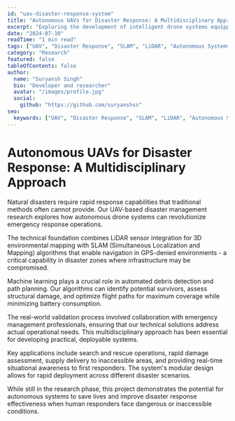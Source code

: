 ```yaml
---
id: "uav-disaster-response-system"
title: "Autonomous UAVs for Disaster Response: A Multidisciplinary Approach"
excerpt: "Exploring the development of intelligent drone systems equipped with LiDAR, SLAM algorithms, and machine learning for emergency response scenarios."
date: "2024-07-10"
readTime: "1 min read"
tags: ["UAV", "Disaster Response", "SLAM", "LiDAR", "Autonomous Systems", "Research"]
category: "Research"
featured: false
tableOfContents: false
author:
  name: "Suryansh Singh"
  bio: "Developer and researcher"
  avatar: "/images/profile.jpg"
  social:
    github: "https://github.com/suryanshss"
seo:
  keywords: ["UAV", "Disaster Response", "SLAM", "LiDAR", "Autonomous Systems", "Research"]
---
```


# Autonomous UAVs for Disaster Response: A Multidisciplinary Approach

Natural disasters require rapid response capabilities that traditional methods often cannot provide. Our UAV-based disaster management research explores how autonomous drone systems can revolutionize emergency response operations.

The technical foundation combines LiDAR sensor integration for 3D environmental mapping with SLAM (Simultaneous Localization and Mapping) algorithms that enable navigation in GPS-denied environments - a critical capability in disaster zones where infrastructure may be compromised.

Machine learning plays a crucial role in automated debris detection and path planning. Our algorithms can identify potential survivors, assess structural damage, and optimize flight paths for maximum coverage while minimizing battery consumption.

The real-world validation process involved collaboration with emergency management professionals, ensuring that our technical solutions address actual operational needs. This multidisciplinary approach has been essential for developing practical, deployable systems.

Key applications include search and rescue operations, rapid damage assessment, supply delivery to inaccessible areas, and providing real-time situational awareness to first responders. The system's modular design allows for rapid deployment across different disaster scenarios.

While still in the research phase, this project demonstrates the potential for autonomous systems to save lives and improve disaster response effectiveness when human responders face dangerous or inaccessible conditions.